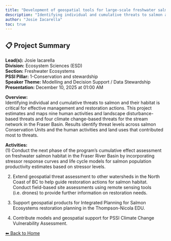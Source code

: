 ---
title: "Development of geospatial tools for large-scale freshwater salmon habitat assessment by the Freshwater Spatial Ecology Program"
description: "Identifying individual and cumulative threats to salmon and their habitat is critical for effective management and restoration actions. This project estimates and maps nine human activities and landscape disturbance-based threats and four climate change-based threats for the stream network in the Fraser Basin. Results identify threat levels across salmon Conservation Units and the human activities and land uses that contributed most to threats."
author: "Josie Iacarella"
toc: true
---

## 📋 Project Summary

**Lead(s):** Josie Iacarella  
**Division:** Ecosystem Sciences (ESD)  
**Section:** Freshwater Ecosystems  
**PSSI Pillar:** 1-Conservation and stewardship  
**Speaker Theme:** Modelling and Decision Support / Data Stewardship  
**Presentation:** December 10, 2025 at 01:00 AM  

**Overview:**  
Identifying individual and cumulative threats to salmon and their habitat is critical for effective management and restoration actions. This project estimates and maps nine human activities and landscape disturbance-based threats and four climate change-based threats for the stream network in the Fraser Basin. Results identify threat levels across salmon Conservation Units and the human activities and land uses that contributed most to threats.   

**Activities:**  
(1) Conduct the next phase of the program's cumulative effect assessment on freshwater salmon habitat in the Fraser River Basin by incorporating stressor response curves and life cycle models for salmon population productivity estimates based on stressor levels.
(2) Extend geospatial threat assessment to other watersheds in the North Coast of BC to help guide restoration actions for salmon habitat. Conduct field-based site assessments using remote sensing tools (i.e. drones) to provide further information on restoration needs.
(3) Support geospatial products for Integrated Planning for Salmon Ecosystems restoration planning in the Thompson-Nicola EDU.
(4) Contribute models and geospatial support for PSSI Climate Change Vulnerability Assessment.

[⬅ Back to Home](../index.qmd)
